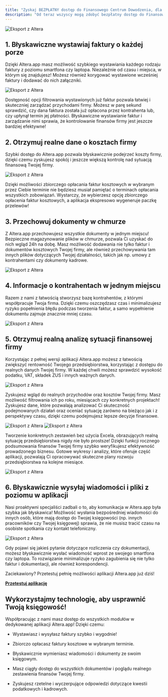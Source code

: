 ```yaml
---
title: "Zyskaj BEZPŁATNY dostęp do Finansowego Centrum Dowodzenia, dla swojej firmy!"
description: "Od teraz wszyscy mogą zdobyć bezpłatny dostęp do Finansowe Centrum Dowodzenia! Naszą misją jest wspieranie przedsiębiorców, aby mogli szybciej i efektywniej rozwijać swój biznes! Sprawdź, jakie możliwości oferuje nasza aplikacja Altera.app."
---
```


<img alt="Eksport z Altera" src="/5.1.ZyskajBEZPŁATNYdostępdoFinansowegoCentrumDowodzenia,dlaswojejfirmy!.png"/>

## 1. Błyskawiczne wystawiaj faktury o każdej porze

Dzięki Altera.app masz możliwość szybkiego wystawiania każdego rodzaju faktury z poziomu smartfona czy laptopa. Niezależnie od czasu i miejsca, w którym się znajdujesz! Możesz również korygować wystawione wcześniej faktury i dodawać do nich załączniki.

<img alt="Eksport z Altera" src="/5.2.ZyskajBEZPŁATNYdostępdoFinansowegoCentrumDowodzenia,dlaswojejfirmy!.png"/>

Dostępność opcji filtrowania wystawionych już faktur pozwala łatwiej i skuteczniej zarządzać przychodami firmy. Możesz w parę sekund sprawdzić, czy dana faktura została już opłacona przez kontrahenta lub, czy upłynął termin jej płatności. Błyskawiczne wystawianie faktur i zarządzanie nimi sprawia, że kontrolowanie finansów firmy jest jeszcze bardziej efektywne!

## 2. Otrzymuj realne dane o kosztach firmy

Szybki dostęp do Altera.app pozwala błyskawicznie podejrzeć koszty firmy, dzięki czemu zyskujesz spokój i jeszcze większą kontrolę nad sytuacją finansową Twojej firmy.

<img alt="Eksport z Altera" src="/5.3.ZyskajBEZPŁATNYdostępdoFinansowegoCentrumDowodzenia,dlaswojejfirmy!.png"/>

Dzięki możliwości zbiorczego opłacania faktur kosztowych w wybranym przez Ciebie terminie nie będziesz musiał pamiętać o terminach opłacania wszystkich zobowiązań. Wystarczy, że wybierzesz opcję zbiorczego opłacenia faktur kosztowych, a aplikacja ekspresowo wygeneruje paczkę przelewów!

## 3. Przechowuj dokumenty w chmurze

Z Altera.app przechowujesz wszystkie dokumenty w jednym miejscu! Bezpieczne magazynowanie plików w chmurze, pozwala Ci uzyskać do nich wgląd 24h na dobę. Masz możliwość dodawania nie tylko faktur i dokumentów kosztowych Twojej firmy, ale również przechowywania tam innych plików dotyczących Twojej działalności, takich jak np. umowy z kontrahentami czy dokumenty kadrowe.

<img alt="Eksport z Altera" src="/5.4.ZyskajBEZPŁATNYdostępdoFinansowegoCentrumDowodzenia,dlaswojejfirmy!.png"/>

## 4. Informacje o kontrahentach w jednym miejscu

Razem z nami z łatwością stworzysz bazę kontrahentów, z którymi współpracuje Twoja firma. Dzięki czemu oszczędzasz czas i minimalizujesz ryzyko popełnienia błędu podczas tworzenia faktur, a samo wypełnienie dokumentu zajmuje znacznie mniej czasu.

<img alt="Eksport z Altera" src="/5.5.ZyskajBEZPŁATNYdostępdoFinansowegoCentrumDowodzenia,dlaswojejfirmy!.png"/>

## 5. Otrzymuj realną analizę sytuacji finansowej firmy

Korzystając z pełnej wersji aplikacji Altera.app możesz z łatwością zwiększyć rentowność Twojego przedsiębiorstwa, korzystając z dostępu do realnych danych Twojej firmy. W każdej chwili możesz sprawdzić wysokość podatku, VAT, składek ZUS i innych ważnych danych.

<img alt="Eksport z Altera" src="/5.6.ZyskajBEZPŁATNYdostępdoFinansowegoCentrumDowodzenia,dlaswojejfirmy!.png"/>

Zyskujesz wgląd do realnych przychodów oraz kosztów Twojej firmy. Masz możliwość filtrowania ich po roku, miesiącach czy konkretnych projektach! Zyskujesz dane, które pozwalają analizować Ci skuteczność podejmowanych działań oraz oceniać sytuację zarówno na bieżąco jak i z perspektywy czasu, dzięki czemu podejmujesz lepsze decyzje finansowe.

<img alt="Eksport z Altera" src="/5.7.ZyskajBEZPŁATNYdostępdoFinansowegoCentrumDowodzenia,dlaswojejfirmy!.png"/>

<img alt="Eksport z Altera" src="/5.8.ZyskajBEZPŁATNYdostępdoFinansowegoCentrumDowodzenia,dlaswojejfirmy!.png"/>

Tworzenie konkretnych zestawień bez użycia Excela, obrazujących realną sytuację przedsiębiorstwa nigdy nie było prostsze! Dzięki funkcji rocznego podsumowania finansów Twojej firmy szybko weryfikujesz efektywność prowadzonego biznesu. Gotowe wykresy i analizy, które oferuje część aplikacji, pozwalają Ci opracowywać skuteczne plany rozwoju przedsiębiorstwa na kolejne miesiące.

<img alt="Eksport z Altera" src="/5.9.ZyskajBEZPŁATNYdostępdoFinansowegoCentrumDowodzenia,dlaswojejfirmy!.png"/>

## 6. Błyskawicznie wysyłaj wiadomości i pliki z poziomu w aplikacji

Nasi proaktywni specjaliści zadbali o to, aby komunikacja w Altera.app była szybka jak błyskawica! Możliwość wysłania bezpośredniej wiadomości do innych osób, które mają dostęp do Twojej księgowości (np. innych pracowników czy Twojej księgowej) sprawia, że nie musisz tracić czasu na osobiste spotkania czy kontakt telefoniczny.

<img alt="Eksport z Altera" src="/5.10.ZyskajBEZPŁATNYdostępdoFinansowegoCentrumDowodzenia,dlaswojejfirmy!.png"/>

Gdy pojawi się jakieś pytanie dotyczące rozliczenia czy dokumentacji, możesz błyskawicznie wysłać wiadomość wprost ze swojego smartfona czy laptopa. To rozwiązanie minimalizuje ryzyko zagubienia się nie tylko faktur i dokumentacji, ale również korespondencji.

Zaciekawiony? Przetestuj pełnię możliwości aplikacji Altera.app już dziś!

[**Przetestuj aplikację**](https://altera.co/aplikacja/)

## **Wykorzystajmy technologię, aby usprawnić Twoją księgowość!**

Współpracując z nami masz dostęp do wszystkich modułów w dedykowanej aplikacji Altera.app! Dzięki czemu:

* Wystawiasz i wysyłasz faktury szybko i wygodnie!

* Zbiorczo opłacasz faktury kosztowe w wybranym terminie.

* Błyskawicznie wymieniasz wiadomości i dokumenty ze swoim księgowym.

* Masz ciągły dostęp do wszystkich dokumentów i poglądu realnego zestawienia finansów Twojej firmy.

* Zyskujesz rzetelne i wyczerpujące odpowiedzi dotyczące kwestii podatkowych i kadrowych.